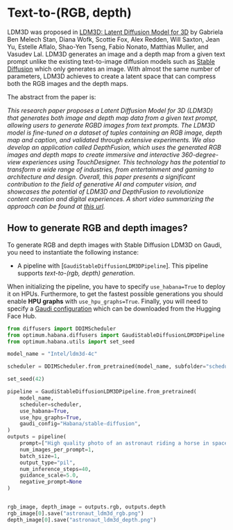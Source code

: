 <!---
Copyright 2022 The Intel authors Team and HuggingFace Team. All rights reserved.

Licensed under the Apache License, Version 2.0 (the "License");
you may not use this file except in compliance with the License.
You may obtain a copy of the License at

    http://www.apache.org/licenses/LICENSE-2.0

Unless required by applicable law or agreed to in writing, software
distributed under the License is distributed on an "AS IS" BASIS,
WITHOUT WARRANTIES OR CONDITIONS OF ANY KIND, either express or implied.
See the License for the specific language governing permissions and
limitations under the License.
-->

# Text-to-(RGB, depth)

LDM3D was proposed in [LDM3D: Latent Diffusion Model for 3D](https://huggingface.co/papers/2305.10853) by Gabriela Ben Melech Stan, Diana Wofk, Scottie Fox, Alex Redden, Will Saxton, Jean Yu, Estelle Aflalo, Shao-Yen Tseng, Fabio Nonato, Matthias Muller, and Vasudev Lal. LDM3D generates an image and a depth map from a given text prompt unlike the existing text-to-image diffusion models such as [Stable Diffusion](./stable_diffusion) which only generates an image. With almost the same number of parameters, LDM3D achieves to create a latent space that can compress both the RGB images and the depth maps. 

The abstract from the paper is:

*This research paper proposes a Latent Diffusion Model for 3D (LDM3D) that generates both image and depth map data from a given text prompt, allowing users to generate RGBD images from text prompts. The LDM3D model is fine-tuned on a dataset of tuples containing an RGB image, depth map and caption, and validated through extensive experiments. We also develop an application called DepthFusion, which uses the generated RGB images and depth maps to create immersive and interactive 360-degree-view experiences using TouchDesigner. This technology has the potential to transform a wide range of industries, from entertainment and gaming to architecture and design. Overall, this paper presents a significant contribution to the field of generative AI and computer vision, and showcases the potential of LDM3D and DepthFusion to revolutionize content creation and digital experiences. A short video summarizing the approach can be found at [this url](https://t.ly/tdi2).*


## How to generate RGB and depth images?

To generate RGB and depth images with Stable Diffusion LDM3D on Gaudi, you need to instantiate the following instance:
- A pipeline with [`GaudiStableDiffusionLDM3DPipeline`]. This pipeline supports *text-to-(rgb, depth) generation*.

When initializing the pipeline, you have to specify `use_habana=True` to deploy it on HPUs.
Furthermore, to get the fastest possible generations you should enable **HPU graphs** with `use_hpu_graphs=True`.
Finally, you will need to specify a [Gaudi configuration](https://huggingface.co/docs/optimum/habana/package_reference/gaudi_config) which can be downloaded from the Hugging Face Hub.

```python
from diffusers import DDIMScheduler
from optimum.habana.diffusers import GaudiStableDiffusionLDM3DPipeline
from optimum.habana.utils import set_seed

model_name = "Intel/ldm3d-4c"

scheduler = DDIMScheduler.from_pretrained(model_name, subfolder="scheduler")

set_seed(42)

pipeline = GaudiStableDiffusionLDM3DPipeline.from_pretrained(
    model_name,
    scheduler=scheduler,
    use_habana=True,
    use_hpu_graphs=True,
    gaudi_config="Habana/stable-diffusion",
)
outputs = pipeline(
    prompt=["High quality photo of an astronaut riding a horse in space"],
    num_images_per_prompt=1,
    batch_size=1,
    output_type="pil",
    num_inference_steps=40,
    guidance_scale=5.0,
    negative_prompt=None
)


rgb_image, depth_image = outputs.rgb, outputs.depth
rgb_image[0].save("astronaut_ldm3d_rgb.png")
depth_image[0].save("astronaut_ldm3d_depth.png")
```
